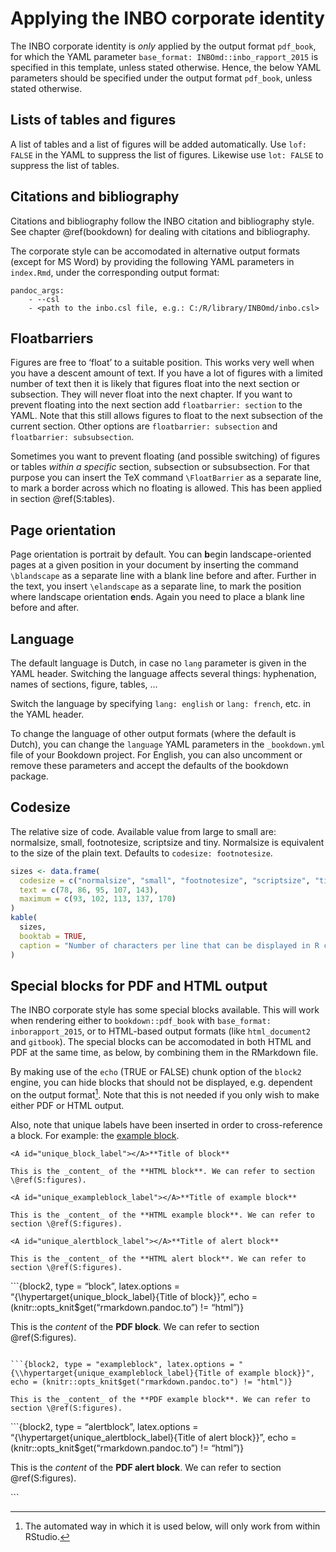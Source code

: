 # Applying the INBO corporate identity

The INBO corporate identity is _only_ applied by the output format `pdf_book`, for which the YAML parameter `base_format: INBOmd::inbo_rapport_2015` is specified in this template, unless stated otherwise. Hence, the below YAML parameters should be specified under the output format `pdf_book`, unless stated otherwise.

## Lists of tables and figures

A list of tables and a list of figures will be added automatically. Use `lof: FALSE` in the YAML to suppress the list of figures. Likewise use `lot: FALSE` to suppress the list of tables.

## Citations and bibliography

Citations and bibliography follow the INBO citation and bibliography style. See chapter \@ref(bookdown) for dealing with citations and bibliography.

The corporate style can be accomodated in alternative output formats (except for MS Word) by providing the following YAML parameters in `index.Rmd`, under the corresponding output format:

    pandoc_args:
        - --csl
        - <path to the inbo.csl file, e.g.: C:/R/library/INBOmd/inbo.csl>


## Floatbarriers

Figures are free to 'float' to a suitable position. This works very well when you have a descent amount of text. If you have a lot of figures with a limited number of text then it is likely that figures float into the next section or subsection. They will never float into the next chapter. If you want to prevent floating into the next section add `floatbarrier: section` to the YAML. Note that this still allows figures to float to the next subsection of the current section. Other options are `floatbarrier: subsection` and `floatbarrier: subsubsection`.

Sometimes you want to prevent floating (and possible switching) of figures or tables _within a specific_ section, subsection or subsubsection. For that purpose you can insert the TeX command `\FloatBarrier` as a separate line, to mark a border across which no floating is allowed. This has been applied in section \@ref(S:tables).

\blandscape

## Page orientation

Page orientation is portrait by default. You can **b**egin landscape-oriented pages at a given position in your document by inserting the command `\blandscape` as a separate line with a blank line before and after. Further in the text, you insert `\elandscape` as a separate line, to mark the position where landscape orientation **e**nds. Again you need to place a blank line before and after.

\elandscape

## Language

The default language is Dutch, in case no `lang` parameter is given in the YAML header. Switching the language affects several things: hyphenation, names of sections, figure, tables, ...

Switch the language by specifying `lang: english` or `lang: french`, etc. in the YAML header.

To change the language of other output formats (where the default is Dutch), you can change the `language` YAML parameters in the `_bookdown.yml` file of your Bookdown project. For English, you can also uncomment or remove these parameters and accept the defaults of the bookdown package.

## Codesize

The relative size of code. Available value from large to small are: normalsize, small, footnotesize, scriptsize and tiny. Normalsize is equivalent to the size of the plain text. Defaults to `codesize: footnotesize`.

```r
sizes <- data.frame(
  codesize = c("normalsize", "small", "footnotesize", "scriptsize", "tiny"),
  text = c(78, 86, 95, 107, 143),
  maximum = c(93, 102, 113, 137, 170)
)
kable(
  sizes, 
  booktab = TRUE,
  caption = "Number of characters per line that can be displayed in R code chunks for the different codesizes."
)
```

## Special blocks for PDF and HTML output

The INBO corporate style has some special blocks available. This will work when rendering either to `bookdown::pdf_book` with `base_format: inborapport_2015`, or to HTML-based output formats (like `html_document2` and `gitbook`).
The special blocks can be accomodated in both HTML and PDF at the same time, as below, by combining them in the RMarkdown file.

By making use of the `echo` (TRUE or FALSE) chunk option of the `block2` engine, you can hide blocks that should not be displayed, e.g. dependent on the output format^[The automated way in which it is used below, will only work from within RStudio.].
Note that this is not needed if you only wish to make either PDF or HTML output.

Also, note that unique labels have been inserted in order to cross-reference a block. For example: the [example block](#unique_exampleblock_label).


```block2
<A id="unique_block_label"></A>**Title of block**

This is the _content_ of the **HTML block**. We can refer to section \@ref(S:figures).

```

```block2
<A id="unique_exampleblock_label"></A>**Title of example block**

This is the _content_ of the **HTML example block**. We can refer to section \@ref(S:figures).

```

```block2
<A id="unique_alertblock_label"></A>**Title of alert block**

This is the _content_ of the **HTML alert block**. We can refer to section \@ref(S:figures).

```




```{block2, type = "block", latex.options = "{\\hypertarget{unique_block_label}{Title of block}}", echo = (knitr::opts_knit$get("rmarkdown.pandoc.to") != "html")}

This is the _content_ of the **PDF block**. We can refer to section \@ref(S:figures).

```

```{block2, type = "exampleblock", latex.options = "{\\hypertarget{unique_exampleblock_label}{Title of example block}}", echo = (knitr::opts_knit$get("rmarkdown.pandoc.to") != "html")}

This is the _content_ of the **PDF example block**. We can refer to section \@ref(S:figures).

```

```{block2, type = "alertblock", latex.options = "{\\hypertarget{unique_alertblock_label}{Title of alert block}}", echo = (knitr::opts_knit$get("rmarkdown.pandoc.to") != "html")}

This is the _content_ of the **PDF alert block**. We can refer to section \@ref(S:figures).

```

